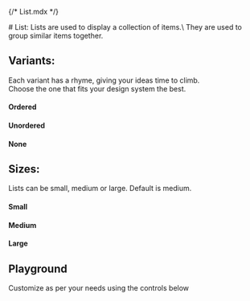 {/* List.mdx */}

<Meta of={ListStories} name="Docs"/>
# List:
Lists are used to display a collection of items.\
They are used to group similar items together.

## Variants:
Each variant has a rhyme, giving your ideas time to climb.\
Choose the one that fits your design system the best.

#### Ordered
<Canvas of={ListStories.Ordered} />

#### Unordered
<Canvas of={ListStories.Unordered} />

#### None
<Canvas of={ListStories.None} />


## Sizes:
Lists can be small, medium or large. Default is medium.

#### Small
<Canvas of={ListStories.Small} />

#### Medium
<Canvas of={ListStories.Medium} />

#### Large
<Canvas of={ListStories.Large} />


## Playground
Customize as per your needs using the controls below

<Canvas of={ListStories.Playground}/>
<Controls of={ListStories.Playground}/>
